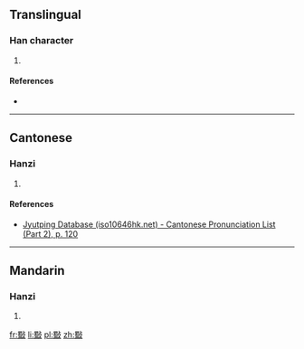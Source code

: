 ==Translingual==

===Han character===
{{Han char|rn=66|rad=攴|as=13|sn=17|four=6114<sub>7</sub>|canj=田戈卜水 (WIYE)|ids=⿰[[蜀]][[攴]]}}

# {{defn|Han|sort=攴13}}

====References====
* {{Han ref|kx=0475.390|dkj=13405|dj=0830.310|hdz=21477.190|uh=6580|ud=25984|bh=ECEF|bd=60655}}

----

==Cantonese==

===Hanzi===
{{yue-hanzi|jyut=[[zoek3]]|y=jeuk3}}

# {{defn|lang=yue|sort=攴13}}

====References====
*[http://www.iso10646hk.net/jp/document/download.jsp Jyutping Database (iso10646hk.net) - Cantonese Pronunciation List (Part 2), p. 120]

----

==Mandarin==

===Hanzi===
{{cmn-hanzi|pin=[[zhuó]] ([[zhuo2]])|wg=cho<sup>2</sup>}}

# {{defn|lang=cmn|sort=攴13}}

[[fr:斀]]
[[li:斀]]
[[pl:斀]]
[[zh:斀]]